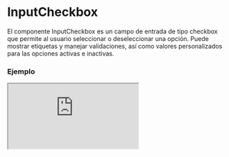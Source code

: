 # InputCheckbox

El componente InputCheckbox es un campo de entrada de tipo checkbox que permite al usuario seleccionar o deseleccionar una opción. Puede mostrar etiquetas y manejar validaciones, así como valores personalizados para las opciones activas e inactivas.


### Ejemplo

<Iframe
  minHeightIframe="30dvh"
  src="https://fenextjs-component-storybook.vercel.app/iframe.html?args=&id=input-inputcheckbox--index&viewMode=story"
/>

### Importacion

Para importar el componente InputCheckbox, se puede hacer desde fenextjs

```tsx copy
import { InputCheckbox } from "fenextjs";
```

### Parametros

| Parametro       | Tipo                           | Requerido | Default      | Descripcion                                                                                                     |
| --------------- | ------------------------------ | --------- | ------------ | --------------------------------------------------------------------------------------------------------------- |
| label           | ReactNode                      | no        | ''           | Etiqueta que se muestra al lado del checkbox.                                                                   |
| labelPosition   | 'right' \| 'left'              | no        | 'right'      | Posición de la etiqueta en relación con el checkbox.                                                            |
| name            | string                         | no        | ''           | Atributo name del elemento input checkbox.                                                                      |
| onChange        | (checked: boolean) =\> void    | no        | undefined    | Función que se ejecuta cuando se alterna el checkbox, recibe un valor booleano que indica si está seleccionado. |
| defaultValue    | boolean                        | no        | false        | Valor predeterminado del checkbox cuando se renderiza por primera vez.                                          |
| value           | boolean                        | no        | undefined    | Valor controlado del checkbox.                                                                                  |
| disabled        | boolean                        | no        | false        | Indica si el checkbox está deshabilitado.                                                                       |
| onValidateCheck | () =\> Promise\<void\> \| void | no        | undefined    | Función que se ejecuta para validar el checkbox.                                                                |
| optional        | boolean                        | no        | false        | Indica si el checkbox es opcional.                                                                              |
| optionalText    | string                         | no        | '(optional)' | Texto que se muestra si el checkbox es opcional.                                                                |
| required        | boolean                        | no        | false        | Indica si el checkbox es obligatorio.                                                                           |
| requiredText    | string                         | no        | '\*'         | Texto que se muestra si el checkbox es obligatorio.                                                             |
| onActive        | () =\> void                    | no        | undefined    | Función que se ejecuta cuando el checkbox se activa.                                                            |
| onInactive      | () =\> void                    | no        | undefined    | Función que se ejecuta cuando el checkbox se desactiva.                                                         |
| valueActive     | VT                             | no        | undefined    | Valor a pasar cuando el checkbox se activa.                                                                     |
| valueInactive   | VF                             | no        | undefined    | Valor a pasar cuando el checkbox se desactiva.                                                                  |
| icon            | ReactNode                      | no        | \<Check /\>  | Ícono que se muestra junto al checkbox.                                                                         |

### Storybook

Para ver el storybook del componente lo puede hacer con este [link](https://fenextjs-component-storybook.vercel.app/?path=/story/input-inputcheckbox--index)

### Usos

- Básico

```tsx copy
<InputCheckbox label="Acepto los términos y condiciones" />
```

- Checkbox deshabilitado

```tsx copy
<InputCheckbox label="No puedo seleccionar este" disabled={true} />
```

- Checkbox obligatorio

```tsx copy
<InputCheckbox label="Este checkbox es obligatorio" required={true} />
```

- Checkbox opcional con texto

```tsx copy
<InputCheckbox
  label="Este es opcional"
  optional={true}
  optionalText="(opcional)"
/>
```
